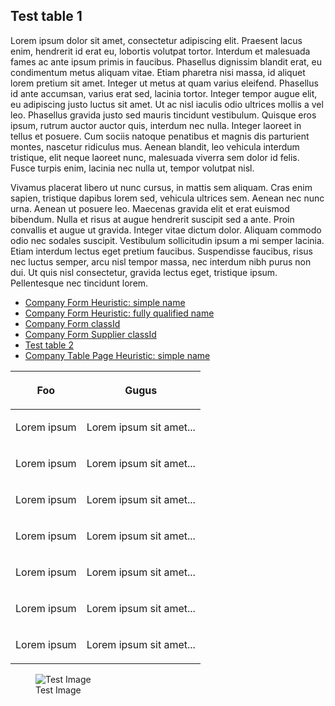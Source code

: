 == {{a:test.table.1}}Test table 1 ==
Lorem ipsum dolor sit amet, consectetur adipiscing elit. Praesent lacus enim, hendrerit id erat eu, lobortis volutpat tortor. Interdum et malesuada fames ac ante ipsum primis in faucibus. Phasellus dignissim blandit erat, eu condimentum metus aliquam vitae. Etiam pharetra nisi massa, id aliquet lorem pretium sit amet. Integer ut metus at quam varius eleifend. Phasellus id ante accumsan, varius erat sed, lacinia tortor. Integer tempor augue elit, eu adipiscing justo luctus sit amet. Ut ac nisl iaculis odio ultrices mollis a vel leo. Phasellus gravida justo sed mauris tincidunt vestibulum. Quisque eros ipsum, rutrum auctor auctor quis, interdum nec nulla. Integer laoreet in tellus et posuere. Cum sociis natoque penatibus et magnis dis parturient montes, nascetur ridiculus mus. Aenean blandit, leo vehicula interdum tristique, elit neque laoreet nunc, malesuada viverra sem dolor id felis. Fusce turpis enim, lacinia nec nulla ut, tempor volutpat nisl.

Vivamus placerat libero ut nunc cursus, in mattis sem aliquam. Cras enim sapien, tristique dapibus lorem sed, vehicula ultrices sem. Aenean nec nunc urna. Aenean ut posuere leo. Maecenas gravida elit et erat euismod bibendum. Nulla et risus at augue hendrerit suscipit sed a ante. Proin convallis et augue ut gravida. Integer vitae dictum dolor. Aliquam commodo odio nec sodales suscipit. Vestibulum sollicitudin ipsum a mi semper lacinia. Etiam interdum lectus eget pretium faucibus. Suspendisse faucibus, risus nec luctus semper, arcu nisl tempor massa, nec interdum nibh purus non dui. Ut quis nisl consectetur, gravida lectus eget, tristique ipsum. Pellentesque nec tincidunt lorem.

* [[CompanyForm|Company Form Heuristic: simple name]]
* [[org.eclipsescout.demo.minicrm.client.ui.desktop.form.CompanyForm|Company Form Heuristic: fully qualified name]]
* [[c_721c3f5f-bd28-41e4-a5f0-d78891034485|Company Form classId]]
* [[c_721c3f5f-bd28-41e4-a5f0-d78891034485_supplier|Company Form Supplier classId]]
* [[test.table.2|Test table 2]]
* [[CompanyTablePage|Company Table Page Heuristic: simple name]]

{|border="1"
!Foo
!Gugus
|-
| Lorem ipsum
| Lorem ipsum sit amet...
|-
| Lorem ipsum
| Lorem ipsum sit amet...
|-
| Lorem ipsum
| Lorem ipsum sit amet...
|-
| Lorem ipsum
| Lorem ipsum sit amet...
|-
| Lorem ipsum
| Lorem ipsum sit amet...
|-
| Lorem ipsum
| Lorem ipsum sit amet...
|-
| Lorem ipsum
| Lorem ipsum sit amet...
|}

[[Image:../images/testImage.png|Test Image]]
